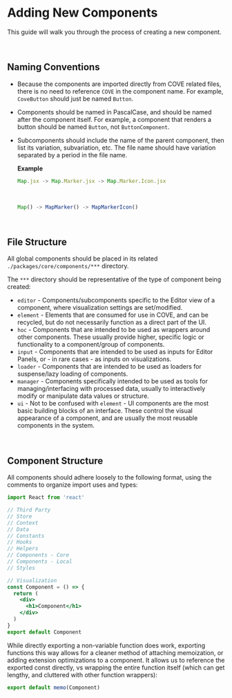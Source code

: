 
<Meta title='Guides/New Components' />

# Adding New Components

This guide will walk you through the process of creating a new component.

<br />

## Naming Conventions

- Because the components are imported directly from COVE related files, there is no need to reference `COVE` in the component name. For example, `CoveButton` should just be named `Button`.
- Components should be named in PascalCase, and should be named after the component itself. For example, a component that renders a button should be named `Button`, not `ButtonComponent`.
- Subcomponents should include the name of the parent component, then list its variation, subvariation, etc. The file name should have variation separated by a period in the file name.

  **Example**

  ```js
  Map.jsx -> Map.Marker.jsx -> Map.Marker.Icon.jsx
  ```

  &nbsp;

  ```js
  Map() -> MapMarker() -> MapMarkerIcon()
  ```

  &nbsp;

## File Structure

All global components should be placed in its related `./packages/core/components/***` directory.

The `***` directory should be representative of the type of component being created:

- `editor` - Components/subcomponents specific to the Editor view of a component, where visualization settings are set/modified.
- `element` - Elements that are consumed for use in COVE, and can be recycled, but do not necessarily function as a direct part of the UI.
- `hoc` - Components that are intended to be used as wrappers around other components. These usually provide higher, specific logic or functionality to a component/group of components.
- `input` - Components that are intended to be used as inputs for Editor Panels, or - in rare cases - as inputs on visualizations.
- `loader` - Components that are intended to be used as loaders for suspense/lazy loading of components.
- `manager` - Components specifically intended to be used as tools for managing/interfacing with processed data, usually to interactively modify or manipulate data values or structure.
- `ui` - Not to be confused with `element` - UI components are the most basic building blocks of an interface. These control the visual appearance of a component, and are usually the most reusable components in the system.

&nbsp;

## Component Structure

All components should adhere loosely to the following format, using the comments to organize import uses and types:

```jsx
import React from 'react'

// Third Party
// Store
// Context
// Data
// Constants
// Hooks
// Helpers
// Components - Core
// Components - Local
// Styles

// Visualization
const Component = () => {
  return (
    <div>
      <h1>Component</h1>
    </div>
  )
}
export default Component
```

While directly exporting a non-variable function does work, exporting functions this way allows for a cleaner method of attaching memoization, or adding extension optimizations to a component. It allows us to reference the exported const directly, vs wrapping the entire function itself (which can get lengthy, and cluttered with other function wrappers):

```jsx
export default memo(Component)
```

